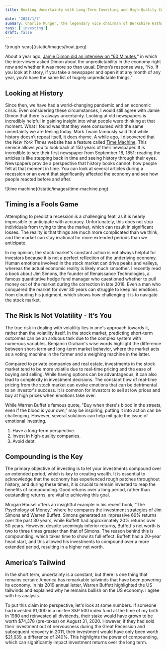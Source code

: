 ```yaml
---
title: Beating Uncertainty with Long-Term Investing and High-Quality Companies

date: '2021/1/7'
summary: Charlie Munger, the legendary vice chairman of Berkshire Hathaway and Warren Buffett's long-time business partner, has a wealth of knowledge and experience that has made him one of the most respected figures in the world of investing and business.
tags: ['investing']
draft: false
---
```


<div className="my-1 px-2 w-full overflow-hidden">![rough-seas](/static/images/boat.jpeg)</div>

About a year ago, [Jamie Dimon did an interview on “60 Minutes](https://www.cbsnews.com/news/jamie-dimon-jp-morgan-chase-ceo-the-60-minutes-interview-2019-11-10/),” in which the interviewer asked Dimon about the unpredictability in the economy right now and whether it was more so than usual. Dimon’s response was, “No. If you look at history, if you take a newspaper and open it at any month of any year, you’d have the same list of hugely unpredictable things.”

## Looking at History

Since then, we have had a world-changing pandemic and an economic crisis. Even considering these circumstances, I would still agree with Jamie Dimon that there is always uncertainty. Looking at old newspapers is incredibly helpful in gaining insight into what people were thinking at that moment. What I found was that they were consumed with the same uncertainty we are feeling today. Mark Twain famously said that while history doesn’t repeat itself, it does rhyme. A while ago, I discovered that the _New York Times_ website has a feature called [Time Machine](https://timesmachine.nytimes.com/browser). This service allows you to look back at 150 years of their newspaper. It is incredible to see their first newspaper from September 18, 1851; reading the articles is like stepping back in time and seeing history through their eyes. Newspapers provide a perspective that history books cannot: how people felt at that moment in time. You can look at several articles during a recession or an event that significantly affected the economy and see how people reacted before and after.

<div className="my-1 px-2 w-full overflow-hidden">
  ![time machine](/static/images/time-machine.png)
</div>

## Timing is a Fools Game

Attempting to predict a recession is a challenging feat, as it is nearly impossible to anticipate with accuracy. Unfortunately, this does not stop individuals from trying to time the market, which can result in significant losses. The reality is that things are much more complicated than we think, and the market can stay irrational for more extended periods than we anticipate.

In my opinion, the stock market's constant action is not always helpful for investors because it is not a perfect reflection of the underlying economy. Human emotions involved in the stock market can drive peaks and valleys, whereas the actual economic reality is likely much smoother. I recently read a book about Jim Simons, the founder of Renaissance Technologies, a famous quantitative hedge fund manager who questioned whether to pull money out of the market during the correction in late 2018. Even a man who conquered the market for over 30 years can struggle to keep his emotions from clouding his judgment, which shows how challenging it is to navigate the stock market.

## The Risk Is Not Volatility - It’s You

The true risk in dealing with volatility lies in one's approach towards it, rather than the volatility itself. In the stock market, predicting short-term outcomes can be an arduous task due to the complex system with numerous variables. Benjamin Graham's wise words highlight the difference between short-term and long-term market behavior, where the market acts as a voting machine in the former and a weighing machine in the latter.

Compared to private companies and real estate, investments in the stock market tend to be more volatile due to real-time pricing and the ease of buying and selling. While having options can be advantageous, it can also lead to complexity in investment decisions. The constant flow of real-time pricing from the stock market can evoke emotions that can be detrimental to an investor's success. It is common for investors to sell at low prices and buy at high prices when emotions take over.

While Warren Buffet's famous quote, "Buy when there's blood in the streets, even if the blood is your own," may be inspiring, putting it into action can be challenging. However, several solutions can help mitigate the issue of emotional investing.

1. Have a long-term perspective.
2. Invest in high-quality companies.
3. Avoid debt.

## Compounding is the Key

The primary objective of investing is to let your investments compound over an extended period, which is key to creating wealth. It is essential to acknowledge that the economy has experienced rough patches throughout history, and during these times, it is crucial to remain invested to reap the benefits of compounding. Good returns over a long period, rather than outstanding returns, are vital to achieving this goal.

Morgan Housel offers an insightful example in his recent book, "The Psychology of Money," where he compares the investment strategies of Jim Simons and Warren Buffett. Simons generated an impressive 66% returns over the past 30 years, while Buffett had approximately 20% returns over 50 years. However, despite seemingly inferior returns, Buffett's net worth is two to three times greater than that of Simons. The reason behind this is compounding, which takes time to show its full effect. Buffett had a 20-year head start, and this allowed his investments to compound over a more extended period, resulting in a higher net worth.

## America’s Tailwind

In the short term, uncertainty is a constant, but there is one thing that remains certain: America has remarkable tailwinds that have been powering its economy. In his 2019 annual letter, Warren Buffett highlighted the US tailwinds and explained why he remains bullish on the US economy. I agree with his analysis.

To put this claim into perspective, let's look at some numbers. If someone had invested $1,000 in a no-fee S&P 500 index fund at the time of my birth in 1980 and reinvested all dividends, their stake would have grown to be worth $74,378 (pre-taxes) on August 31, 2020. However, if they had sold their investment out of nervousness during the Great Recession and subsequent recovery in 2011, their investment would have only been worth $21,639, a difference of 240%. This highlights the power of compounding, which can significantly impact investment returns over the long term.
